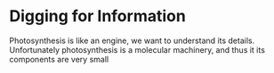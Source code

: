 # Digging for Information

Photosynthesis is like an engine, we want to understand its details. Unfortunately photosynthesis is a molecular machinery, and thus it its components are very small
